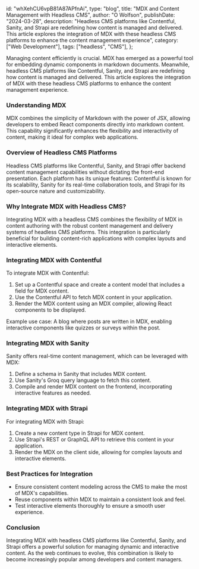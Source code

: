   id: "whXehCU6vpB81A87APfnAi",
  type: "blog",
  title: "MDX and Content Management with Headless CMS",
  author: "O Wolfson",
  publishDate: "2024-03-28",
  description:
    "Headless CMS platforms like Contentful, Sanity, and Strapi are redefining how content is managed and delivered. This article explores the integration of MDX with these headless CMS platforms to enhance the content management experience",
  category: ["Web Development"],
  tags: ["headless", "CMS"],
};

Managing content efficiently is crucial. MDX has emerged as a powerful tool for embedding dynamic components in markdown documents. Meanwhile, headless CMS platforms like Contentful, Sanity, and Strapi are redefining how content is managed and delivered. This article explores the integration of MDX with these headless CMS platforms to enhance the content management experience.

### **Understanding MDX**

MDX combines the simplicity of Markdown with the power of JSX, allowing developers to embed React components directly into markdown content. This capability significantly enhances the flexibility and interactivity of content, making it ideal for complex web applications.

### **Overview of Headless CMS Platforms**

Headless CMS platforms like Contentful, Sanity, and Strapi offer backend content management capabilities without dictating the front-end presentation. Each platform has its unique features: Contentful is known for its scalability, Sanity for its real-time collaboration tools, and Strapi for its open-source nature and customizability.

### **Why Integrate MDX with Headless CMS?**

Integrating MDX with a headless CMS combines the flexibility of MDX in content authoring with the robust content management and delivery systems of headless CMS platforms. This integration is particularly beneficial for building content-rich applications with complex layouts and interactive elements.

### **Integrating MDX with Contentful**

To integrate MDX with Contentful:

1. Set up a Contentful space and create a content model that includes a field for MDX content.
2. Use the Contentful API to fetch MDX content in your application.
3. Render the MDX content using an MDX compiler, allowing React components to be displayed.

Example use case: A blog where posts are written in MDX, enabling interactive components like quizzes or surveys within the post.

### **Integrating MDX with Sanity**

Sanity offers real-time content management, which can be leveraged with MDX:

1. Define a schema in Sanity that includes MDX content.
2. Use Sanity's Groq query language to fetch this content.
3. Compile and render MDX content on the frontend, incorporating interactive features as needed.

### **Integrating MDX with Strapi**

For integrating MDX with Strapi:

1. Create a new content type in Strapi for MDX content.
2. Use Strapi's REST or GraphQL API to retrieve this content in your application.
3. Render the MDX on the client side, allowing for complex layouts and interactive elements.

### **Best Practices for Integration**

- Ensure consistent content modeling across the CMS to make the most of MDX's capabilities.
- Reuse components within MDX to maintain a consistent look and feel.
- Test interactive elements thoroughly to ensure a smooth user experience.

### **Conclusion**

Integrating MDX with headless CMS platforms like Contentful, Sanity, and Strapi offers a powerful solution for managing dynamic and interactive content. As the web continues to evolve, this combination is likely to become increasingly popular among developers and content managers.
